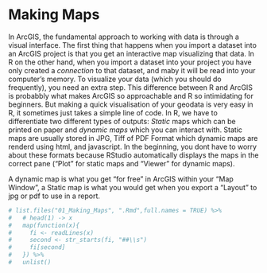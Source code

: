# Making Maps

In ArcGIS, the fundamental approach to working with data is through a visual interface. The first thing that happens when you import a dataset into an ArcGIS project is that you get an interactive map visualizing that data. In R on the other hand, when you import a dataset into your project you have only created a *connection* to that dataset, and maby it will be read into your computer's memory. To visualize your data (which you should do frequently), you need an extra step. This difference between R and ArcGIS is probabbly what makes ArcGIS so approachable and R so intimidating for beginners. But making a quick visualisation of your geodata is very easy in R, it sometimes just takes a simple line of code. 
In R, we have to differentiate two different types of outputs: *Static* maps which can be printed on paper and *dynamic maps* which you can interact with. Static maps are usually stored in JPG, Tiff of PDF Format which dynamic maps are renderd using html, and javascript. In the beginning, you dont have to worry about these formats because RStudio automatically displays the maps in the correct pane ("Plot" for static maps and "Viewer" for dynamic maps).

A dynamic map is what you get "for free" in ArcGIS within your "Map Window", a Static map is what you would get when you export a "Layout" to jpg or pdf to use in a report.



```r
# list.files("01_Making_Maps", ".Rmd",full.names = TRUE) %>%
#   # head(1) -> x
#   map(function(x){
#     fi <- readLines(x)
#     second <- str_starts(fi, "##\\s")
#     fi[second]
#   }) %>%
#   unlist()
```


<!-- However, beautiful and highly customized visualisations can become quite challenging. That is not to say that it cannot be achieved, there are plenty of beautiful examples of maps out there, created purely in R. Check out [Cédric Sherer's Website](https://www.cedricscherer.com/top/dataviz/#mapchallenge) for some beautiful examples.  -->


<!-- Probably the quickest way to visualize spatial data is with `base::plot()`. -->
<!-- It can handle raster as well as vector data and usually needs not more than this one command, plot(). -->
<!-- This can be great to get a first, quick look at the data but in my opinion, base plot will not get you very far. To make nice static maps, you are better served with `ggplot2` or with `tmap`. -->
<!-- There are arguments for both packages, and you might just end up using both. -->